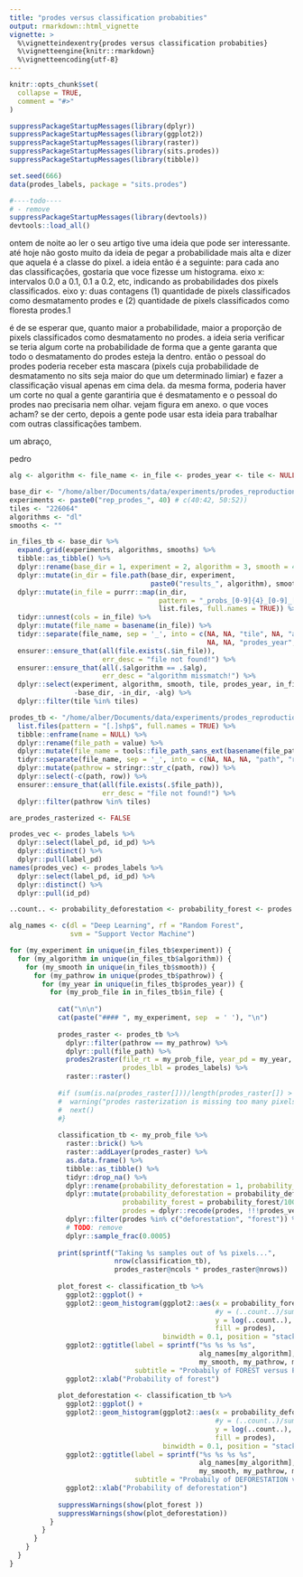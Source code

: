 ```yaml
---
title: "prodes versus classification probabities"
output: rmarkdown::html_vignette
vignette: >
  %\vignetteindexentry{prodes versus classification probabities}
  %\vignetteengine{knitr::rmarkdown}
  %\vignetteencoding{utf-8}
---
```


```r
knitr::opts_chunk$set(
  collapse = TRUE,
  comment = "#>"
)
```

```r
suppressPackageStartupMessages(library(dplyr))
suppressPackageStartupMessages(library(ggplot2))
suppressPackageStartupMessages(library(raster))
suppressPackageStartupMessages(library(sits.prodes))
suppressPackageStartupMessages(library(tibble))

set.seed(666)
data(prodes_labels, package = "sits.prodes")

#----todo----
# - remove
suppressPackageStartupMessages(library(devtools))
devtools::load_all()

```

ontem de noite ao ler o seu artigo tive uma ideia que pode ser interessante. até hoje não gosto muito da ideia de pegar a probabilidade mais alta e dizer que aquela é a classe do pixel. a ideia então é a seguinte: para cada ano das classificações, gostaria que voce fizesse um histograma. eixo x: intervalos 0.0 a 0.1, 0.1 a 0.2, etc, indicando as probabilidades dos pixels classificados. eixo y: duas contagens (1) quantidade de pixels classificados como desmatamento prodes e (2) quantidade de pixels classificados como floresta prodes.1

é de se esperar que, quanto maior a probabilidade, maior a proporção de pixels classificados como desmatamento no prodes. a ideia seria verificar se teria algum corte na probabilidade de forma que a gente garanta que todo o desmatamento do prodes esteja la dentro. então o pessoal do prodes poderia receber esta mascara (pixels cuja probabilidade de desmatamento no sits seja maior do que um determinado limiar) e fazer a classificação visual apenas em cima dela. da mesma forma, poderia haver um corte no qual a gente garantiria que é desmatamento e o pessoal do prodes nao precisaria nem olhar. vejam figura em anexo. o que voces acham? se der certo, depois a gente pode usar esta ideia para trabalhar com outras classificações tambem.

um abraço,

pedro


```r

alg <- algorithm <- file_name <- in_file <- prodes_year <- tile <- NULL

base_dir <- "/home/alber/Documents/data/experiments/prodes_reproduction/03_classify"
experiments <- paste0("rep_prodes_", 40) # c(40:42, 50:52))
tiles <- "226064"
algorithms <- "dl"
smooths <- ""

in_files_tb <- base_dir %>% 
  expand.grid(experiments, algorithms, smooths) %>% 
  tibble::as_tibble() %>% 
  dplyr::rename(base_dir = 1, experiment = 2, algorithm = 3, smooth = 4) %>% 
  dplyr::mutate(in_dir = file.path(base_dir, experiment, 
                                   paste0("results_", algorithm), smooth)) %>% 
  dplyr::mutate(in_file = purrr::map(in_dir, 
                                     pattern = "_probs_[0-9]{4}_[0-9]_[0-9]{4}_[0-9][.]tif$", 
                                     list.files, full.names = TRUE)) %>% 
  tidyr::unnest(cols = in_file) %>% 
  dplyr::mutate(file_name = basename(in_file)) %>% 
  tidyr::separate(file_name, sep = '_', into = c(NA, NA, "tile", NA, "alg", NA, 
                                                 NA, NA, "prodes_year", NA)) %>% 
  ensurer::ensure_that(all(file.exists(.$in_file)), 
                       err_desc = "file not found!") %>% 
  ensurer::ensure_that(all(.$algorithm == .$alg), 
                       err_desc = "algorithm missmatch!") %>% 
  dplyr::select(experiment, algorithm, smooth, tile, prodes_year, in_file, 
                -base_dir, -in_dir, -alg) %>% 
  dplyr::filter(tile %in% tiles)

prodes_tb <- "/home/alber/Documents/data/experiments/prodes_reproduction/data/vector/prodes/prodes_tiled" %>% 
  list.files(pattern = "[.]shp$", full.names = TRUE) %>% 
  tibble::enframe(name = NULL) %>% 
  dplyr::rename(file_path = value) %>% 
  dplyr::mutate(file_name = tools::file_path_sans_ext(basename(file_path))) %>% 
  tidyr::separate(file_name, sep = '_', into = c(NA, NA, NA, "path", "row")) %>% 
  dplyr::mutate(pathrow = stringr::str_c(path, row)) %>% 
  dplyr::select(-c(path, row)) %>% 
  ensurer::ensure_that(all(file.exists(.$file_path)), 
                       err_desc = "file not found!") %>% 
  dplyr::filter(pathrow %in% tiles)

are_prodes_rasterized <- FALSE

prodes_vec <- prodes_labels %>% 
  dplyr::select(label_pd, id_pd) %>% 
  dplyr::distinct() %>% 
  dplyr::pull(label_pd)
names(prodes_vec) <- prodes_labels %>% 
  dplyr::select(label_pd, id_pd) %>% 
  dplyr::distinct() %>% 
  dplyr::pull(id_pd)

```





```r

..count.. <- probability_deforestation <- probability_forest <- prodes <- NULL

alg_names <- c(dl = "Deep Learning", rf = "Random Forest", 
               svm = "Support Vector Machine")

for (my_experiment in unique(in_files_tb$experiment)) {
  for (my_algorithm in unique(in_files_tb$algorithm)) {
    for (my_smooth in unique(in_files_tb$smooth)) {
      for (my_pathrow in unique(prodes_tb$pathrow)) {
        for (my_year in unique(in_files_tb$prodes_year)) {
          for (my_prob_file in in_files_tb$in_file) {
            
            cat("\n\n")
            cat(paste("#### ", my_experiment, sep  = ' '), "\n")
            
            prodes_raster <- prodes_tb %>% 
              dplyr::filter(pathrow == my_pathrow) %>% 
              dplyr::pull(file_path) %>% 
              prodes2raster(file_rt = my_prob_file, year_pd = my_year, 
                            prodes_lbl = prodes_labels) %>% 
              raster::raster()
            
            #if (sum(is.na(prodes_raster[]))/length(prodes_raster[]) > 0.8) {
            #  warning("prodes rasterization is missing too many pixels!")
            #  next() 
            #}
            
            classification_tb <- my_prob_file %>% 
              raster::brick() %>% 
              raster::addLayer(prodes_raster) %>% 
              as.data.frame() %>% 
              tibble::as_tibble() %>% 
              tidyr::drop_na() %>% 
              dplyr::rename(probability_deforestation = 1, probability_forest = 2, prodes = 3) %>% 
              dplyr::mutate(probability_deforestation = probability_deforestation/10000, 
                            probability_forest = probability_forest/10000,
                            prodes = dplyr::recode(prodes, !!!prodes_vec)) %>% 
              dplyr::filter(prodes %in% c("deforestation", "forest")) %>% 
              # TODO: remove
              dplyr::sample_frac(0.0005)
            
            print(sprintf("Taking %s samples out of %s pixels...",  
                          nrow(classification_tb), 
                          prodes_raster@ncols * prodes_raster@nrows))
            
            plot_forest <- classification_tb %>% 
              ggplot2::ggplot() +
              ggplot2::geom_histogram(ggplot2::aes(x = probability_forest, 
                                                   #y = (..count..)/sum(..count..),
                                                   y = log(..count..),
                                                   fill = prodes), 
                                      binwidth = 0.1, position = "stack") +
              ggplot2::ggtitle(label = sprintf("%s %s %s %s", 
                                               alg_names[my_algorithm], 
                                               my_smooth, my_pathrow, my_year),
                               subtitle = "Probabily of FOREST versus PRODES") +
              ggplot2::xlab("Probability of forest")
            
            plot_deforestation <- classification_tb %>% 
              ggplot2::ggplot() +
              ggplot2::geom_histogram(ggplot2::aes(x = probability_deforestation, 
                                                   #y = (..count..)/sum(..count..),
                                                   y = log(..count..),
                                                   fill = prodes), 
                                      binwidth = 0.1, position = "stack") +
              ggplot2::ggtitle(label = sprintf("%s %s %s %s", 
                                               alg_names[my_algorithm], 
                                               my_smooth, my_pathrow, my_year),
                               subtitle = "Probabily of DEFORESTATION versus PRODES") +
              ggplot2::xlab("Probability of deforestation")
            
            suppressWarnings(show(plot_forest ))
            suppressWarnings(show(plot_deforestation))
          }
        }
      }
    }
  }
}

```

